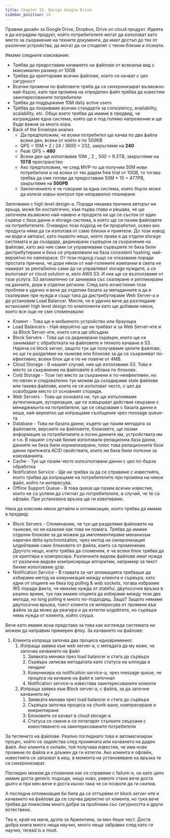 ```yaml
---
title: Chapter 15. Design Google Drive
sidebar_position: 15
---
```


Правим дизайн за Google Drive, Dropbox, Drive on cloud продукт. Идеята е да изградим продукт, който потребителите могат да използват като място за съхранение на техните документи, да имат достъп до тях от различни устройства, да могат да си споделят с техни близки и познати.

Имаме следните изисквания:

- Трябва да предоставим качването на файлове от всякакъв вид с максимален размер от 10GB
- Трябва да криптираме всички файлове, които се качват с цел сигурност
- Всички промени по файловете тряба да се синхронизират възможно най-бързо, като при промяна на определен файл трябва да известим заинтересованите потребители
- Трябва да поддържаме 10М daily active users
- Трябва да покриваме всички стандарти за consistency, availability, scalability, etc. Общо взето трябва да имаме в предвид, че изграждаме една система, която ще е под голямо напрежение и ще бъде важна за много хора.
- Back of the Envelope анализ
  - Да предположим, че всеки потребител ще качва по два файла всеки ден, всеки от който е по 500KB
  - QPS = 10M \* 2 / 24 / 3600 = 232, закръгляме на **240**
  - Peak QPS = **480**
  - Всеки ден ще използваме 10М _ 2 _ 500 = 9.3TB, закръгляме на **10TB** пространство
  - Ако предположим, че след MVP-то ще получим 50М нови потребители и на всеки от тях дадем free trial от 10GB, то тогава трябва да сме готови да предоставим 50M \* 10 = 477PB, закръгляме на **500PB**
  - Заключението е че говорим за една система, която бързо може да излезе извън контрол при неправилно планиране

Започваме с high level design-a. Поради някаква причина авторът ни връща, може би носталгично, към първа глава и решава, че ще започнем възможно най-наивно и продукта ни ще се състои от един сървър с база данни и storage система, в която ще си пазим файловете на потребителите. Очевидно този подход не би проработил, освен ако продукта няма да си използва от само близки и приятели. До този извод ни води и авторът, като първото нещо, което прави е да отдели storage системата и да съзададе, дедикирани сървърни за съхранение на файлове, като ако ние сами си управляваме сървърите те биха били дистрибутирани и биха се управлявали на база consistent hashing, най-вероятно по namespace. От този подход също се отказваме поради простата причина, че дори някои от най-големите компании в света не намират за рентабилно сами да си управляват storage нуждите, а се въползват от cloud solution-и, като AWS S3. И ние ще се възползваме от тази услуга. S3 автоматично се занимава със скалиране и репликиране на данните, дори в отделни региони. След като изчистихме този проблем е удачно и вече да отделим базата за метаданните и да я скалираме при нужда и също така да дистрибутираме Web Server-a и да установим Load Balancer. Мисля, че е удачно вече да разгледаме истинският high level design по компоненти като ще добавим някои, които все още не сме споменавали:

- Клиент - Това ще е мобилното устройство или браузъра
- Load Balancers - Най-вероятно ще ни трябват и за Web Server-ите и за Block Server-ите, които сега ще обсъдим.
- Block Servers - Това ще са дедикирани сървъри, които ще се занимават с обработката на файловете и тяхното качване в S3. Нарича се block server, защото тук ще получаваме целите файлове, но ще ги разделяме на чънкове или блокове за да се съхраняват по-ефективно, всеки блок ще е по не повече от 4МВ.
- Cloud Storage - В нашият случай, ние ще използваме S3. Това е място за съхранение на файловете в облака по блокове.
- Cold Storage - Този тип място за съхранени е по-неефективен, но по-евтин и следователно тук можем да складираме stale файлове или такива файлове, които не се използват често, с цел да освободим място от основният сторидж.
- Web Servers - Това ще основата ни, тук ще изпълняваме аутентикация, ауторизация, ще се извършват действия свързани с мениджмънта на потребители, ще се свързваме с базата данни и кеша, най-вероятно ще изпращаме съобщения чрез message queue-та
- Database - Това ни базата данни, където ще пазим метадата за файловете, версиите на файловете, блоковете, ще пазим информация за потребитилите и логин данните им, устройствата им и т.н. В нашият случай бихме използвали релационна база данни, данните ни биха били нормализирани, плюс това релационните бази данни притежата ACID свойствата, които ни биха били полезни за изискванията.
- Cache - Тук ще пазим често изпозползвани данни с цел по-бърза обработка
- Notification Service - Ще ни трябва за да се справяме с известията, които трябва да изпращаме на потребителите при промяна на някои файл, който ги интересува.
- Offline Support Queue - В това queue ще пазим всички известия, които не са успяли да стигнат до потребителите, в случай, че те са офлайн. При установена връзка ще ги изветяваме.

Нека да изясним някои детайли и оптимизации, които трябва да имаме в предвид:

- Block Servers - Споменахме, че тук ще разделяме файловете на чънкове, но не казахме как това ни помага. Трябва да имаме отделни блокове за да можем да имплементираме механизъм наречен delta synchronization, чрез метод на синхронизация ъпдейтваме саме блоковете от файла, които са променении. Другото нещо, което трябва да споменем, е че всеки блок трябва да се криптира и компресира. Различните видове файлове имат нужда от различни видове компресиращи алгоритми, например за текст бихме използваме gzip.
- Notification Service - В главата за чат апликацията трябваше да избираме метод на комуникация между клиента и сървъра, като едни от опциите ни бяха log polling & web sockets, тогава избрахме WS поради факта, че имахме нужда от stateful, двупосочна връзка в реално време, тук пак имаме опцията да избираме между тези два метода, но long polling e много по-подходящ. Защо? Защото нямаме двупосочна връзка, тоест клиента се интересува от промени във файла за да може да реагира и да изтегли ъпдейтите, но сървъра няма нужда от клиента, който слуша.

Вече като имаме ясна представа за това как изглежда системата ни можем да направим примерен флоу. За качването на файлове:

1. Клиента изпраща започва два процеса едновременно:
   1. Изпраща заявка към web server-a, с метадата да му каже, че започва качването на файл
      1. Заявката минава през load balancer и стига до сървъра
      2. Сървъра записва метадатата като статуса на ъплоуда е пендинг
      3. Комуникира на notification service-a, чрез message queue, че процеса на качване на файл е започнал
      4. Notification service-а известява заинтересованите клиенти
   2. Изпраща заявка към Block server-a, с файла, за да започне качването му
      1. Заявката минава през load balancer и стига до сървъра
      2. Сървъра започва процеса на chunk-ване, компресиране и енкриптиране
      3. Блоковете се качват в cloud storage-a
      4. Статуса се сменя и се потвтарят стъпките свързани с известяването на заинтересованите потребители

За тегленето на файлове. Реално погледнато това е автоматизиран процес, който се задейства след промяната или качването на даден файл. Ако клиента е онлайн, той получава известие, че има нови промени по файла и е длъжен да ги изтегли. Ако клиента е офлайн, известията се запазват в кеш, в момента на установяване на връзка те се синхронизират.

Последно можем да споменем как се справяме с failure-и, но като цяло имаме доста generic подходи, нищо ново, ревюто стана вече доста дълго и при мен вече е доста късно така че си позволя да ги скипна.

А последна оптимизация би била да се оттървем от block server-ите и качването на файлове да се случва директно от клиента, но тука вече трябва да помислим много добре за проблеми със сигурността и други естествено.

Тва е, край на мача, дузпа за Аржентина, за мен беше чест. Доста добра книга много неща научих, много неща забравих след като ги научих, reread is a must.
